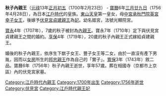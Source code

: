 '''秋子內親王'''（[[元祿|元祿]]13年[[正月初五|正月初五]]（1700年2月23日） - [[寶曆_(日本)|寶曆]]6年[[三月廿九日|三月廿九日]]（1756年4月28日），為日本[[江戶時代|江戶時代]]的皇族。[[東山天皇|東山天皇]]第一皇女，母[[中宮|中宮]][[英宮幸子女王|承秋門院英宮幸子女王]]，後嫁予[[伏見宮貞建親王|伏見宮貞建親王]]為[[親王妃|妃]]。幼名姬宮，法號光顯院宮。

[[寶永|寶永]]4年（1707年），7歲的秋子被封為[[內親王|內親王]]。寶永7年（1710年）定下與伏見宮貞建親王之間的婚約。[[享保|享保]]4年（1719年），20歲的秋子內親王正式嫁給貞建親王。

婚後的秋子內親王，依序生下猷子女王、豐子女王等二女，由於一直沒有產下男胤，因而以[[女房|女房]]所生的[[伏見宮邦忠親王|邦忠親王]]作為自己的「實子」。[[寬保|寬保]]3年（1743年）敘二品。寶曆6年（1756年）秋子內親王逝世，享年57歲。葬在相國寺（京都市上京區）內的伏見宮家墓。



[[Category:江戶時代內親王|Category:江戶時代內親王]]
[[Category:1700年出生|Category:1700年出生]]
[[Category:1756年逝世|Category:1756年逝世]]
[[Category:伏見宮|Category:伏見宮]]
[[Category:江戶時代親王妃|Category:江戶時代親王妃]]